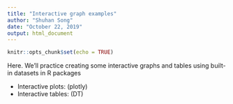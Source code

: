 ```yaml
---
title: "Interactive graph examples"
author: "Shuhan Song"
date: "October 22, 2019"
output: html_document
---
```


```r
knitr::opts_chunk$set(echo = TRUE)
```

Here. We'll practice creating some interactive graphs and tables using built-in datasets in R packages

- Interactive plots: (plotly)
- Interactive tables: (DT)